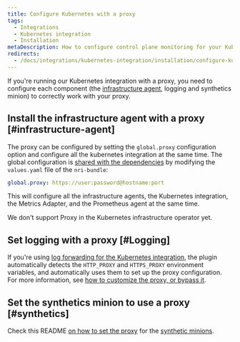 ```yaml
---
title: Configure Kubernetes with a proxy
tags:
  - Integrations
  - Kubernetes integration
  - Installation
metaDescription: How to configure control plane monitoring for your Kubernetes integration with New Relic.
redirects:
  - /docs/integrations/kubernetes-integration/installation/configure-kubernetes-proxy
---
```


If you're running our Kubernetes integration with a proxy, you need to configure each component (the [infrastructure agent](/docs/infrastructure/install-infrastructure-agent), logging and synthetics minion) to correctly work with your proxy.

## Install the infrastructure agent with a proxy [#infrastructure-agent]

The proxy can be configured by setting the `global.proxy` configuration option and configure all the kubernetes integration at the same time. The global configuration is [shared with the dependencies](https://github.com/newrelic/helm-charts/tree/master/charts/nri-bundle#configure-dependencies) by modifying the `values.yaml` file of the `nri-bundle`:

```yaml
global.proxy: https://user:password@hostname:port
```

This will configure all the infrastructure agents, the Kubernetes integration, the Metrics Adapter, and the Prometheus agent at the same time.

<Callout variant="important">
  We don't support Proxy in the Kubernetes infrastructure operator yet.
</Callout>

## Set logging with a proxy [#Logging]

If you're using [log forwarding for the Kubernetes integration](/docs/logs/enable-log-management-new-relic/enable-log-monitoring-new-relic/kubernetes-plugin-log-forwarding), the plugin automatically detects the `HTTP_PROXY` and `HTTPS_PROXY` environment variables, and automatically uses them to set up the proxy configuration. For more information, see [how to customize the proxy, or bypass it](https://github.com/newrelic/newrelic-fluent-bit-output#proxy-support).

## Set the synthetics minion to use a proxy [#synthetics]

Check this README [on how to set the proxy](https://github.com/newrelic/helm-charts/tree/master/charts/synthetics-minion) for the [synthetic minions](/docs/synthetics/synthetic-monitoring/private-locations/install-containerized-private-minions-cpms).

